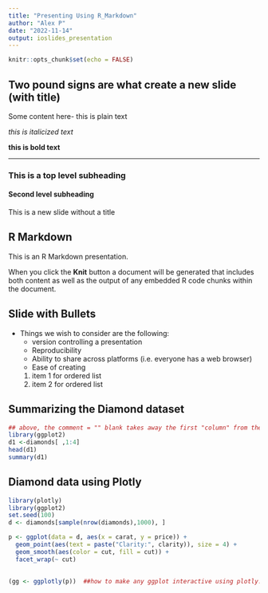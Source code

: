```yaml
---
title: "Presenting Using R_Markdown"
author: "Alex P"
date: "2022-11-14"
output: ioslides_presentation
---
```


```r
knitr::opts_chunk$set(echo = FALSE)
```

## Two pound signs are what create a new slide (with title)
Some content here- this is plain text

*this is italicized text*

**this is bold text**



*** 
### This is a top level subheading
#### Second level subheading


This is a new slide without a title



## R Markdown

This is an R Markdown presentation. 

When you click the **Knit** button a document will be generated that includes both content as well as the output of any embedded R code chunks within the document.

## Slide with Bullets

- Things we wish to consider are the following:
  - version controlling a presentation
  - Reproducibility
  - Ability to share across platforms (i.e. everyone has a web browser)
  - Ease of creating
  
  1. item 1 for ordered list
  2. item 2 for ordered list

## Summarizing the Diamond dataset

```r
## above, the comment = "" blank takes away the first "column" from the data.frame
library(ggplot2)
d1 <-diamonds[ ,1:4]
head(d1)
summary(d1)
```

## Diamond data using Plotly

```r
library(plotly)
library(ggplot2)
set.seed(100)
d <- diamonds[sample(nrow(diamonds),1000), ]

p <- ggplot(data = d, aes(x = carat, y = price)) +
  geom_point(aes(text = paste("Clarity:", clarity)), size = 4) +
  geom_smooth(aes(color = cut, fill = cut)) +
  facet_wrap(~ cut)
  

(gg <- ggplotly(p))  ##how to make any ggplot interactive using plotly.

```

